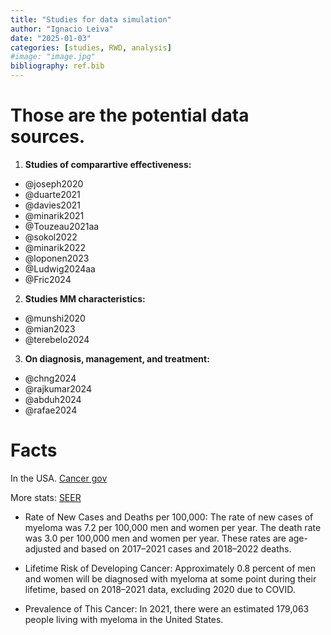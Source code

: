 ```yaml
---
title: "Studies for data simulation"
author: "Ignacio Leiva"
date: "2025-01-03"
categories: [studies, RWD, analysis]
#image: "image.jpg"
bibliography: ref.bib
---
```


# Those are the potential data sources.

1. **Studies of comparartive effectiveness:**

- @joseph2020
- @duarte2021
- @davies2021
- @minarik2021
- @Touzeau2021aa
- @sokol2022
- @minarik2022
- @loponen2023
- @Ludwig2024aa
- @Fric2024

2. **Studies MM characteristics:**

- @munshi2020
- @mian2023
- @terebelo2024

3. **On diagnosis, management, and treatment:**

- @chng2024
- @rajkumar2024
- @abduh2024
- @rafae2024


# Facts

In the USA. [Cancer gov](https://seer.cancer.gov/statfacts/html/mulmy.html)

More stats: [SEER](https://seer.cancer.gov/statistics-network/explorer/application.html?site=89&data_type=1&graph_type=2&compareBy=sex&chk_sex_3=3&chk_sex_2=2&rate_type=2&race=1&age_range=1&stage=101&advopt_precision=1&advopt_show_ci=on&hdn_view=0&advopt_show_apc=on&advopt_display=2#resultsRegion0)

- Rate of New Cases and Deaths per 100,000: The rate of new cases of myeloma was 7.2 per 100,000 men and women per year. The death rate was 3.0 per 100,000 men and women per year. These rates are age-adjusted and based on 2017–2021 cases and 2018–2022 deaths.

- Lifetime Risk of Developing Cancer: Approximately 0.8 percent of men and women will be diagnosed with myeloma at some point during their lifetime, based on 2018–2021 data, excluding 2020 due to COVID.

- Prevalence of This Cancer: In 2021, there were an estimated 179,063 people living with myeloma in the United States.


